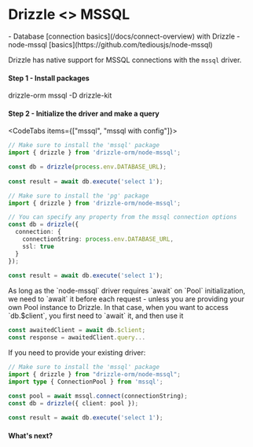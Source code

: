 
# Drizzle \<\> MSSQL
<Prerequisites>
- Database [connection basics](/docs/connect-overview) with Drizzle
- node-mssql [basics](https://github.com/tediousjs/node-mssql)
</Prerequisites>

Drizzle has native support for MSSQL connections with the `mssql` driver.

#### Step 1 - Install packages
<Npm>
drizzle-orm mssql
-D drizzle-kit
</Npm>

#### Step 2 - Initialize the driver and make a query
<CodeTabs items={["mssql", "mssql with config"]}>
```typescript copy
// Make sure to install the 'mssql' package 
import { drizzle } from 'drizzle-orm/node-mssql';

const db = drizzle(process.env.DATABASE_URL);
 
const result = await db.execute('select 1');
```
```typescript copy
// Make sure to install the 'pg' package 
import { drizzle } from 'drizzle-orm/node-mssql';

// You can specify any property from the mssql connection options
const db = drizzle({ 
  connection: { 
    connectionString: process.env.DATABASE_URL,
    ssl: true
  }
});
 
const result = await db.execute('select 1');
```
</CodeTabs>

<Callout type='warning'>
As long as the `node-mssql` driver requires `await` on `Pool` initialization, we need to `await` it before each request - unless you are providing your own Pool instance to Drizzle. In that case, when you want to access `db.$client`, you first need to `await` it, and then use it

```ts
const awaitedClient = await db.$client;
const response = awaitedClient.query...
```
</Callout>

If you need to provide your existing driver:

```typescript copy
// Make sure to install the 'mssql' package 
import { drizzle } from "drizzle-orm/node-mssql";
import type { ConnectionPool } from 'mssql';

const pool = await mssql.connect(connectionString);
const db = drizzle({ client: pool });
 
const result = await db.execute('select 1');
```

#### What's next?

<WhatsNextMSSQL/>